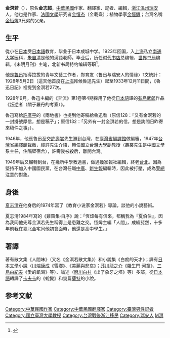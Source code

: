 '''金溟若'''（{{bd|1905年|1月4日|1970年|6月19日|catIdx=Jin金}}），原名'''金志超'''，[[中華民國|中華民國]]作家、翻譯家、記者、編輯，[[浙江|浙江]][[溫州|溫州]][[瑞安|瑞安]]人，他也是作家、[[法國文學|法國文學]]研究者[[金恒杰|金恒杰]]（金載熹）；植物學家[[金恒鑣|金恒鑣]]；台灣名嘴[[金恒煒|金恒煒]]3兄弟的父亲。

==生平==
從小在[[日本|日本]]受[[日本語|日本語]]教育，毕业于日本成城中学。1923年回国，入[[上海|上海]]私立[[南通大学|南通大学]]医科，[[朱自清|朱自清]]是他的漢語老師。毕业后，历任[[时代书店|时代书店]]总编辑，[[世界书局|世界书局]]编辑，《未明月刊》主笔，北新书局特约编辑等职<ref>{{cite book |title=民国人物大辞典·上 |date=1991年 |publisher=河北人民出版社 |page=第881页}}</ref>。

他是[[魯迅|魯迅]]指導拉拔的青年文藝工作者，郑育友〈鲁迅与瑞安人的情缘〉1文統計：1928年5月2日（這天他首度在[[上海|上海]]拜候魯迅先生）起至1933年12月11日間，《魯迅日記》裡提到金溟若27次。

1928年9月，魯迅主編的《奔流》第1卷第4期採用了他從[[日本語|日本語]]譯的[[有島武郎|有島武郎]]作品《叛逆者（關于羅丹的考察）》。

魯迅寫給[[許廣平|許廣平]]的《兩地書》也提到他寄稿給魯迅看（原信128：「又有金溟若的一封掛號厚信，想是稿子」；原信132：「另外有一封金溟若的信，想是詢問日昨寄來稿件之事」）。

1946年，他應魯迅至交[[許壽裳|許壽裳]]先生邀到台灣，在[[臺灣省編譯館|臺灣省編譯館]]做編審，1947年[[台灣省編譯館|台灣省編譯館]]裁撤，經許先生介紹，轉任[[國立台灣大學|國立台灣大學]]副教授（壽裳先生是中國文學系主任，住隔壁宿舍），許壽裳被殺后，離開台灣。

1949年后又輾轉到台，在幾所中學教過書，做過幾家報社編輯，終老[[台北|台北]]。因為堅持不加入中國國民黨，在台灣任職[[中廣|中廣]]、[[新生報|新生報]]編輯時，因此被打壓，成為[[警總|警總]]注意的對象。

==身後==
[[夏志清|夏志清]]在他身后的1974年寫了《教育小说家金溟若》專論，談他的小說藝術。

夏志清1984年寫的《雞窗集·自序》說：「恆煒每有信來，都稱我為『夏伯伯』，因為我同他先尊金溟若先生稱得上是患難之交。恆煒主編「人間」，成績斐然，十多年前我在臺北金宅同他初會面時，他還是高中學生。」

==著譯==
著有散文集《人間味》（又名《金溟若散文集》）和小說集《白痴的天才》；譯有[[日本文學|日本文學]]小說（[[川端康成|川端康成]]《雪鄉》、《美麗與悲哀》；[[芥川龍之介|芥川龍之介]]《羅生門·河童》、[[三島由紀夫|三島由紀夫]]《愛的飢渴》等）、論述（[[廚川白村|廚川白村]]《出了象牙之塔》等）多部，從[[日本語|日本語]]轉譯了[[卡夫卡|卡夫卡]]的《蛻變》和幾篇[[薩特|薩特]]的小說。

==参考文献==
{{reflist}}
{{Authority control}}
{{DEFAULTSORT:Jin金}}

[[Category:中華民國作家|Category:中華民國作家]]
[[Category:中華民國翻譯家|Category:中華民國翻譯家]]
[[Category:臺灣男性記者|Category:臺灣男性記者]]
[[Category:國立臺灣大學教授|Category:國立臺灣大學教授]]
[[Category:台灣戰後浙江移民|Category:台灣戰後浙江移民]]
[[Category:瑞安人|Category:瑞安人]]
[[Category:金姓|M溟]]